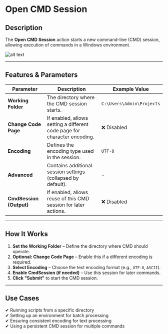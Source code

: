 # **Open CMD Session**

## Description

The **Open CMD Session** action starts a new command-line (CMD) session, allowing execution of commands in a Windows environment.

![alt text](../../../assets/cmd-session/open-cmd-session-1.png)

---

## **Features & Parameters**

| Parameter | Description | Example Value |
|-----------|------------|---------------|
| **Working Folder** | The directory where the CMD session starts. | `C:\Users\Admin\Projects` |
| **Change Code Page** | If enabled, allows setting a different code page for character encoding. | ❌ Disabled |
| **Encoding** | Defines the encoding type used in the session. | `UTF-8` |
| **Advanced** | Contains additional session settings (collapsed by default). | - |
| **CmdSession (Output)** | If enabled, allows reuse of this CMD session for later actions. | ❌ Disabled |

---

## **How It Works**

1. **Set the Working Folder** – Define the directory where CMD should operate.
2. **Optional: Change Code Page** – Enable this if a different encoding is required.
3. **Select Encoding** – Choose the text encoding format (e.g., `UTF-8`, `ASCII`).
4. **Enable CmdSession (if needed)** – Use this session for later commands.
5. **Click "Submit"** to start the CMD session.

---

## **Use Cases**

✔ Running scripts from a specific directory  
✔ Setting up an environment for batch processing  
✔ Ensuring consistent encoding for text processing  
✔ Using a persistent CMD session for multiple commands  
